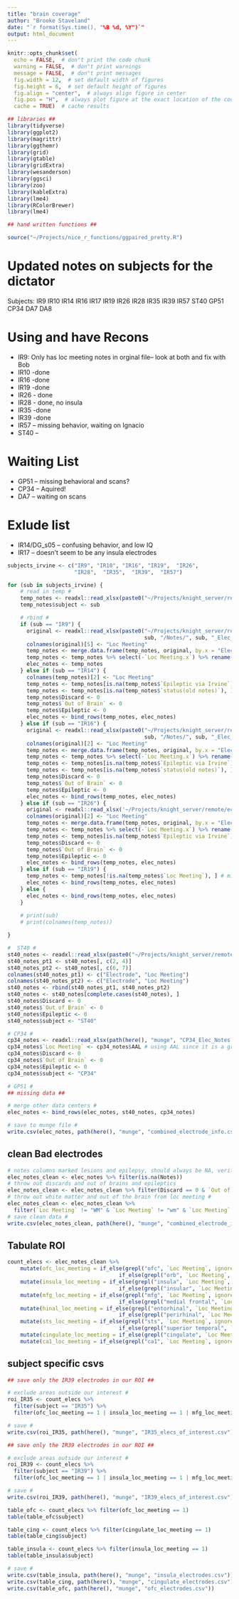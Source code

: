 ```yaml
---
title: "brain coverage"
author: "Brooke Staveland"
date: "`r format(Sys.time(), "%B %d, %Y")`"
output: html_document
---
```


```r
knitr::opts_chunk$set(
  echo = FALSE,  # don"t print the code chunk
  warning = FALSE,  # don"t print warnings
  message = FALSE,  # don"t print messages
  fig.width = 12,  # set default width of figures
  fig.height = 6,  # set default height of figures
  fig.align = "center",  # always align figure in center
  fig.pos = "H",  # always plot figure at the exact location of the code chunk
  cache = TRUE)  # cache results

## libraries ##
library(tidyverse)
library(ggplot2)
library(magrittr)
library(ggthemr)
library(grid)
library(gtable)
library(gridExtra)
library(wesanderson)
library(ggsci)
library(zoo)
library(kableExtra)
library(lme4)
library(RColorBrewer)
library(lme4)

## hand written functions ##

source("~/Projects/nice_r_functions/ggpaired_pretty.R")

```

# Updated notes on subjects for the dictator

Subjects: IR9  IR10  IR14  IR16  IR17  IR19  IR26  IR28  IR35  IR39  IR57 ST40 GP51 CP34 DA7 DA8

# Using and have Recons
* IR9: Only has loc meeting notes in orginal file-- look at both and fix with Bob
* IR10 -done
* IR16 -done
* IR19 -done
* IR26 - done
* IR28 - done, no insula
* IR35 -done
* IR39 -done
* IR57 -- missing behavior, waiting on Ignacio
* ST40 -- 

# Waiting List

* GP51 -- missing behavioral and scans?
* CP34 -- Aquired!
* DA7  -- waiting on scans

# Exlude list

* IR14/DG_s05 -- confusing behavior, and low IQ
* IR17 -- doesn't seem to be any insula electrodes


```r

subjects_irvine <- c("IR9", "IR10", "IR16", "IR19",  "IR26",
                     "IR28",  "IR35",  "IR39",  "IR57")

for (sub in subjects_irvine) {
    # read in temp #
    temp_notes <- readxl::read_xlsx(paste0("~/Projects/knight_server/remote/ecog/DATA_FOLDER/Irvine/", sub, "/Notes/", sub, "_Elec_Notes.xlsx"))
    temp_notes$subject <- sub

    # rbind #
    if (sub == "IR9") {
      original <- readxl::read_xlsx(paste0("~/Projects/knight_server/remote/ecog/DATA_FOLDER/Irvine/",
                                           sub, "/Notes/", sub, "_Elec_Notes_original.xlsx"))
      colnames(original)[5] <- "Loc Meeting"
      temp_notes <- merge.data.frame(temp_notes, original, by.x = "Electrode", by.y = "contact")
      temp_notes <- temp_notes %>% select(-`Loc Meeting.x`) %>% rename(`Loc Meeting` = `Loc Meeting.y`)
      elec_notes <- temp_notes
    } else if (sub == "IR14") {
      colnames(temp_notes)[2] <- "Loc Meeting"
      temp_notes <- temp_notes[is.na(temp_notes$`Epileptic via Irvine`), ] # we want only blanks here, same as below
      temp_notes <- temp_notes[is.na(temp_notes$`status(old notes)`), ]
      temp_notes$Discard <- 0
      temp_notes$`Out of Brain` <- 0
      temp_notes$Epileptic <- 0
      elec_notes <- bind_rows(temp_notes, elec_notes)
    } else if (sub == "IR16") {
      original <- readxl::read_xlsx(paste0("~/Projects/knight_server/remote/ecog/DATA_FOLDER/Irvine/",
                                           sub, "/Notes/", sub, "_Elec_Notes_old.xlsx"))
      colnames(original)[2] <- "Loc Meeting"
      temp_notes <- merge.data.frame(temp_notes, original, by.x = "Electrode", by.y = "contact")
      temp_notes <- temp_notes %>% select(-`Loc Meeting.x`) %>% rename(`Loc Meeting` = `Loc Meeting.y`)
      temp_notes <- temp_notes[is.na(temp_notes$`Epileptic via Irvine`), ] # we want only blanks here, same as below
      temp_notes <- temp_notes[is.na(temp_notes$`status(old notes)`), ]
      temp_notes$Discard <- 0
      temp_notes$`Out of Brain` <- 0
      temp_notes$Epileptic <- 0
      elec_notes <- bind_rows(temp_notes, elec_notes)
    } else if (sub == "IR26") {
      original <- readxl::read_xlsx('~/Projects/knight_server/remote/ecog/DATA_FOLDER/Irvine/IR26/Notes/IR26_Elec_Notes(old).xlsx')
      colnames(original)[2] <- "Loc Meeting"
      temp_notes <- merge.data.frame(temp_notes, original, by.x = "Electrode", by.y = "contact")
      temp_notes <- temp_notes %>% select(-`Loc Meeting.x`) %>% rename(`Loc Meeting` = `Loc Meeting.y`)
      temp_notes <- temp_notes[is.na(temp_notes$`Epileptic via Irvine`), ] # we want only blanks here, same as below
      temp_notes$Discard <- 0
      temp_notes$`Out of Brain` <- 0
      temp_notes$Epileptic <- 0
      elec_notes <- bind_rows(temp_notes, elec_notes)  
    } else if (sub == "IR19") {
      temp_notes <- temp_notes[!is.na(temp_notes$`Loc Meeting`), ] # missing some localization data, Richard to fix, but for now exclude
      elec_notes <- bind_rows(temp_notes, elec_notes)
    } else {  
      elec_notes <- bind_rows(temp_notes, elec_notes)
    }
    
    # print(sub)
    # print(colnames(temp_notes))

}

#  ST40 #
st40_notes <- readxl::read_xlsx(paste0("~/Projects/knight_server/remote/ecog/DATA_FOLDER/Stanford/ST40/Notes/ST40_elecs_notes_Bob_meeting_2016_02_18.xlsx"))
st40_notes_pt1 <- st40_notes[, c(2, 4)]
st40_notes_pt2 <- st40_notes[, c(6, 7)]
colnames(st40_notes_pt1) <- c("Electrode", "Loc Meeting")
colnames(st40_notes_pt2) <- c("Electrode", "Loc Meeting")
st40_notes <- rbind(st40_notes_pt1, st40_notes_pt2)
st40_notes <- st40_notes[complete.cases(st40_notes), ]
st40_notes$Discard <- 0
st40_notes$`Out of Brain` <- 0
st40_notes$Epileptic <- 0
st40_notes$subject <- "ST40"

# CP34 #
cp34_notes <- readxl::read_xlsx(path(here(), "munge", "CP34_Elec_Notes.xlsx"))
cp34_notes$`Loc Meeting` <- cp34_notes$AAL # using AAL since it is a grid case
cp34_notes$Discard <- 0
cp34_notes$`Out of Brain` <- 0
cp34_notes$Epileptic <- 0
cp34_notes$subject <- "CP34"

# GP51 #
## missing data ##

# merge other data centers #
elec_notes <- bind_rows(elec_notes, st40_notes, cp34_notes)

# save to munge file #
write.csv(elec_notes, path(here(), "munge", "combined_electrode_info.csv"))

```

## clean Bad electrodes

```r

# notes columns marked lesions and epilepsy, should always be NA, verified on March 17 #
elec_notes_clean <- elec_notes %>% filter(is.na(Notes))
# throw out discards and out of brains and epileptics
elec_notes_clean <- elec_notes_clean %>% filter(Discard == 0 & `Out of Brain` == 0 & Epileptic == 0)
# throw out white matter and out of the brain from loc meeting #
elec_notes_clean <- elec_notes_clean %>% 
  filter(`Loc Meeting` != "WM" & `Loc Meeting` != "wm" & `Loc Meeting` != "out" & `Loc Meeting` != "out of brain" & `Loc Meeting` != "ventricle")
# save clean data #
write.csv(elec_notes_clean, path(here(), "munge", "combined_electrode_info_cleaned.csv"))

```


## Tabulate ROI


```r

count_elecs <- elec_notes_clean %>%
    mutate(ofc_loc_meeting = if_else(grepl("ofc", `Loc Meeting`, ignore.case = T), 1, 
                                   if_else(grepl("orb", `Loc Meeting`, ignore.case = T), 1, 0))) %>%
    mutate(insula_loc_meeting = if_else(grepl("insula", `Loc Meeting`, ignore.case = T), 1, 
                                   if_else(grepl("insular", `Loc Meeting`, ignore.case = T), 1, 0))) %>%
    mutate(mfg_loc_meeting = if_else(grepl("mfg", `Loc Meeting`, ignore.case = T), 1, 
                                   if_else(grepl("medial frontal", `Loc Meeting`, ignore.case = T), 1, 0))) %>%
    mutate(hinal_loc_meeting = if_else(grepl("entorhinal", `Loc Meeting`, ignore.case = T), 1, 
                                   if_else(grepl("perirhinal", `Loc Meeting`, ignore.case = T), 1, 0))) %>%
    mutate(sts_loc_meeting = if_else(grepl("sts", `Loc Meeting`, ignore.case = T), 1, 
                                   if_else(grepl("superior temporal", `Loc Meeting`, ignore.case = T), 1, 0))) %>%
    mutate(cingulate_loc_meeting = if_else(grepl("cingulate", `Loc Meeting`, ignore.case = T), 1, 0)) %>%
    mutate(ca1_loc_meeting = if_else(grepl("ca1", `Loc Meeting`, ignore.case = T), 1, 0))


```

## subject specific csvs 

```r
## save only the IR39 electrodes in our ROI ##

# exclude areas outside our interest #
roi_IR35 <- count_elecs %>%
  filter(subject == "IR35") %>%
  filter(ofc_loc_meeting == 1 | insula_loc_meeting == 1 | mfg_loc_meeting == 1 | hinal_loc_meeting == 1 | sts_loc_meeting == 1 | cingulate_loc_meeting == 1 | ca1_loc_meeting == 1 )

# save #
write.csv(roi_IR35, path(here(), "munge", "IR35_elecs_of_interest.csv"))
```

```r

## save only the IR39 electrodes in our ROI ##

# exclude areas outside our interest #
roi_IR39 <- count_elecs %>%
  filter(subject == "IR39") %>%
  filter(ofc_loc_meeting == 1 | insula_loc_meeting == 1 | mfg_loc_meeting == 1 | hinal_loc_meeting == 1 | sts_loc_meeting == 1 | cingulate_loc_meeting == 1 | ca1_loc_meeting == 1 )

# save #
write.csv(roi_IR39, path(here(), "munge", "IR39_elecs_of_interest.csv"))
```

```r

table_ofc <- count_elecs %>% filter(ofc_loc_meeting == 1)
table(table_ofc$subject)

table_cing <- count_elecs %>% filter(cingulate_loc_meeting == 1)
table(table_cing$subject)

table_insula <- count_elecs %>% filter(insula_loc_meeting == 1)
table(table_insula$subject)

# save #
write.csv(table_insula, path(here(), "munge", "insula_electrodes.csv"))
write.csv(table_cing, path(here(), "munge", "cingulate_electrodes.csv"))
write.csv(table_ofc, path(here(), "munge", "ofc_electrodes.csv"))
```


